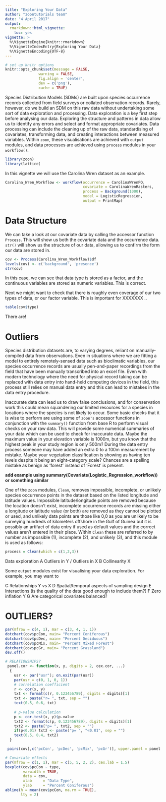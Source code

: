 ```yaml
---
title: "Exploring Your Data"
author: "zoontutorials team"
date: "4 April 2017"
output:
  rmarkdown::html_vignette:
    toc: yes
vignette: >
  %\VignetteEngine{knitr::rmarkdown}
  %\VignetteIndexEntry{Exploring Your Data}
  %\VignetteEncoding{UTF-8}
---
```


```r
# set up knitr options
knitr::opts_chunk$set(message = FALSE,
               warning = FALSE,
               fig.align = 'center',
               dev = c('png'),
               cache = TRUE)
```

Species Distribution Models (SDMs) are built upon species occurrence records collected from field surveys or collated observation records. Rarely, however, do we build an SDM on this raw data without undertaking some sort of data exploration and processing. Data exploration is a key first step before analysing our data. Exploring the structure and patterns in data allow us to identify any errors and select and format appropriate covariates. Data processing can include the cleaning up of the raw data, standardising of covariates, transforming data, and creating interactions between measured variables. Within `zoon`, these visualisations are achieved with `output` modules, and data processes are achieved using `process` modules in your `workflow()`. 

```r
library(zoon)
library(lattice)
```

In this vignette we will use the Carolina Wren dataset as an example. 
```r
Carolina_Wren_Workflow <- workflow(occurrence = CarolinaWrenPO,
                                   covariate = CarolinaWrenRasters,
                                   process = Background(1000),
                                   model = LogisticRegression,
                                   output = PrintMap)
```

# Data Structure

We can take a look at our covariate data by calling the accessor function `Process`. This will show us both the covariate data and the occurrence data. `str()` will show us the structure of our data, allowing us to confirm the form our data are stored in. 

```r
cov <- Process(Carolina_Wren_Workflow)$df
levels(cov) <- c('background', 'presence')
str(cov)
```
In this case, we can see that data type is stored as a factor, and the continuous variables are stored as numeric variables. This is correct. 

Next we might want to check that there is roughly even coverage of our two types of data, or our factor variable. This is important for XXXXXXX .. 
```r
table(cov$type)
```
There are!

# Outliers

Species distribution datasets are, to varying degrees, reliant on manually-compiled data from observations. Even in situations where we are fitting a model to entirely remotely-sensed data such as bioclimatic variables, our species occurrence records are usually pen-and-paper recordings from the field that have been manually transcribed into an excel file. Even with modern technology where the need for physical record taking can be replaced with data entry into hand-held computing devices in the field, this process still relies on manual data entry and this can lead to mistakes in the data entry procedure.

Inaccurate data can lead us to draw false conclusions, and for conservation work this could mean squandering our limited resources for a species in locations where the species is not likely to occur. Some basic checks that it is wise to perform are using some of `zoon's` accessor functions in conjunction with the `summary()` function from base R to perform visual checks on your raw data. This will provide some numerical summaries of your data which can be used to check for inaccurate data. Maybe the maximum value in your elevation variable is 1000m, but you know that the highest peak in your study region is only 500m? During the data entry process someone may have added an extra 0 to a 100m measurement by mistake. Maybe your vegetation classification is showing as having ten levels despite it being an eight-category scale? Chances are a spelling mistake as benign as 'forest' instead of 'Forest' is present.

**add example using summary(Covariate(Logistic_Regression_workflow)) or something similar**

One of the `zoon` modules, `Clean`, removes impossible, incomplete, or unlikely species occurrence points in the dataset based on the listed longitude and latitude values. Impossible latitude/longitude points are removed because the location doesn't exist, incomplete occurrence records are missing either a longitude or latitude value (or both) are removed as they cannot be plotted or used, and unlikely data points are those like 0,0 as you are unlikely to be surveying hundreds of kilometers offshore in the Gulf of Guinea but it is possibly an artifact of data entry if used as default values and the correct values aren't entered in their place. Within `Clean` these are referred to by number as impossible (1), incomplete (2), and unlikely (3), and this module is used as follows:

```r
process = Clean(which = c(1,2,3))
```



Data exploration
A Outliers in Y / Outliers in X
B Collinearity X

Some `output` modules exist for visualising your data exploration. For example, you may want to  

C Relationships Y vs X
D Spatial/temporal aspects of sampling design 
E Interactions (is the quality of the data good enough to
                 include them?)
F Zero inflation Y
G Are categorical covariates balanced?

# OUTLIERS?
```r
par(mfrow = c(4, 1), mar = c(3, 4, 1, 1))
dotchart(cov$pcCon, main= "Percent Coniferous")
dotchart(cov$pcDec, main= "Percent Deciduous")
dotchart(cov$pcMix, main= "Percent Mixed Forest")
dotchart(cov$pcGr, main= "Percent Grassland")
dev.off()
```

```r
# RELATIONSHIPS?
 panel.cor <- function(x, y, digits = 2, cex.cor, ...)
  {
    usr <- par("usr"); on.exit(par(usr))
    par(usr = c(0, 1, 0, 1))
    # correlation coefficient
    r <- cor(x, y)
    txt <- format(c(r, 0.123456789), digits = digits)[1]
    txt <- paste("r= ", txt, sep = "")
    text(0.5, 0.6, txt)
    
    # p-value calculation
    p <- cor.test(x, y)$p.value
    txt2 <- format(c(p, 0.123456789), digits = digits)[1]
    txt2 <- paste("p= ", txt2, sep = "")
    if(p<0.01) txt2 <- paste("p= ", "<0.01", sep = "")
    text(0.5, 0.4, txt2)
  }

 pairs(cov[,c('pcCon', 'pcDec', 'pcMix', 'pcGr')], upper.panel = panel.cor)
```

```r
# Covariate effects
par(mfrow = c(1, 1), mar = c(5, 5, 2, 2), cex.lab = 1.5)
boxplot(cov$pcCon ~ type,
        varwidth = TRUE,
        data = cov,
        xlab     = "Data Type",
        ylab     = "Percent Coniferous")
abline(h = mean(cov$pcCon, na.rm = TRUE),
       lty = 2)
```


